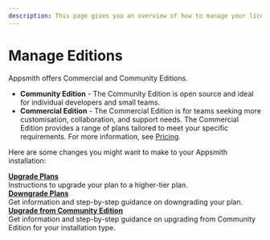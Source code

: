 ```yaml
---
description: This page gives you an overview of how to manage your license and plans on Appsmith.
---
```


# Manage Editions

Appsmith offers Commercial and Community Editions. 

* **Community Edition** - The Community Edition is open source and ideal for individual developers and small teams.
* **Commercial Edition** - The Commercial Edition is for teams seeking more customisation, collaboration, and support needs. The Commercial Edition provides a range of plans tailored to meet your specific requirements. For more information, see [Pricing](https://www.appsmith.com/pricing).

Here are some changes you might want to make to your Appsmith installation:

<div class="containerGridSampleApp">
   <div class="containerColumnSampleApp columnGrid column-one">
      <div class="containerCol"></div>
      <b><a href="/getting-started/setup/manage-editions/upgrade-plan">Upgrade Plans</a></b>
      <div class="containerDescription">
         Instructions to upgrade your plan to a higher-tier plan.
      </div>
   </div>

<div class="containerColumnSampleApp columnGrid column-two">
      <div class="containerCol"></div>
      <b><a href="/getting-started/setup/manage-editions/downgrade-plan">Downgrade Plans</a></b>
      <div class="containerDescription"> 
         Get information and step-by-step guidance on downgrading your plan.
      </div>
</div>


</div>

<div class="containerGridSampleApp">
   <div class="containerColumnSampleApp columnGrid column-one">
      <div class="containerCol"></div>
      <b><a href="/getting-started/setup/upgrade-to-business-edition">Upgrade from Community Edition</a></b>
      <div class="containerDescription"> 
         Get information and step-by-step guidance on upgrading from Community Edition for your installation type.
      </div>
   </div>

 <div class="columnGrid column-two" style={{padding:"20px"}}></div>


</div>


